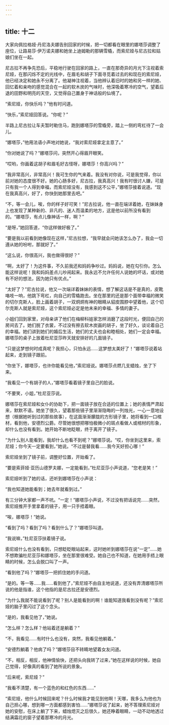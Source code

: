 ```yaml
---
---
---
```

title: 十二
---



大家向佩拉格娅·丹尼洛夫娜告别回家的时候，把一切都看在眼里的娜塔莎调整了座位，让路易莎·伊万诺夫娜和她坐上迪姆勒的那辆雪橇，而索尼娅与尼古拉和姑娘们坐在一起。

尼古拉不再争先恐后，平稳地行驶在回家的路上，一直在那奇异的月光下注视着索尼娅，在那闪烁不定的光线中，在眉毛和胡子下面寻觅着过去的和现在的索尼娅，他已经决定和她永不分离了。他凝神注视着，当他辨认着旧时的她和另一样的她、回忆着和亲吻的感觉混合在一起的软木炭的气味时，他深吸着寒冷的空气，望着后退的田野和明亮的天空，又觉得自己置身于神话般的仙境了。

“索尼娅，你快乐吗？”他有时问道。

“快乐，”索尼娅回答说。“你呢？”

半路上尼古拉让车夫暂时勒住马，跑到娜塔莎的雪橇旁，踏上一侧的弯杠待了一会儿。

“娜塔莎，”他用法语小声地对她说，“我对索尼娅拿定主意了。”

“你对她说了吗？”娜塔莎问，突然开心得眉开眼笑。

“哎哟，你画着这胡子和眉毛好古怪呀，娜塔莎！你高兴吗？”

“我非常高兴，非常高兴！我可生你的气来着。我没有对你说，可是我觉得，你以前对她的态度很不好。她的心肠多好，尼古拉，我真高兴！我有时很讨人嫌，可是只有我一个人得到幸福，而索尼娅没有，我感到这不公平，”娜塔莎接着说道。“现在我真高兴，好了，你快到她那里去吧。”

“不，等一会儿，唉，你的样子好可笑！”尼古拉说，他一直在端详着她，在妹妹身上也发现了某种新的、非凡的、迷人而温柔的地方，这是他以前所没有看到的。“娜塔莎，有点儿像神话一样，啊？”

“是呀，”她回答道，“你这样做好极了。”

“要是我以前看到她像现在这样，”尼古拉想，“我早就会问她该怎么办了，我会一切遵从她的吩咐，那就好了。”

“这么说，你很高兴，我也做得很好？”

“啊，太好了！为这件事，不久前我还和妈妈争吵过。妈妈说，她在勾引你。怎么能这样说呢！我和妈妈差点儿吵闹起来。我永远不允许任何人说她的坏话，或对她有不好的想法，因为她只有优点。”

“太好了？”尼古拉说，他又一次端详着妹妹的表情，想了解这话是不是真的，皮靴咯吱一响，他跳下弯杠，向自己的雪橇跑去。坐在那里的还是那个面带幸福的微笑的切尔克斯人，脸上画着胡子，一双炯炯有神的眼睛从貂皮围脖中望着他，这个切尔克斯人就是索尼娅，这个索尼娅必定是他未来的幸福、多情的妻子。

小姐们回到家里，对母亲讲了他们在梅柳科娃家怎样消磨了这段时光，便回自己的房间去了。她们脱了衣裳，不过没有擦去软木炭画的胡子，坐了好久，谈论着自己的幸福。她们讲到她们的婚后生活，她们的丈夫也会和睦相处，她们一定会幸福。娜塔莎的桌子上放着杜尼亚莎昨天就安排好的几面镜子。

“只是这梦想何时成真呢？我担心，只怕永远……这梦想太美好了！”娜塔莎说着站起来，走到镜子跟前。

“你坐下，娜塔莎，也许你能看见他，”索尼娅说。娜塔莎点燃几支蜡烛，坐了下来。

“我看见一个有胡子的人，”娜塔莎看着镜子里自己的脸说。

“不要笑，小姐，”杜尼亚莎说。

娜塔莎在索尼娅和女仆的协助下，把一面镜子放在合适的位置上；她的表情严肃起来，默默不语。她坐了很久，望着那些镜子里渐渐隐晦的一列烛光，一心一意地设想（根据她听到过的那些故事），在这面渐渐朦胧的方形镜子里，她将看到一口棺材，看到他，安德烈公爵。尽管她很想把哪怕极微小的斑点看做人或棺材的形象，却什么也没有看到。她开始不断地眨眼，终于离开了镜子。

“为什么别人能看到，我却什么也看不到呢？”娜塔莎说。“哎，你坐到这里来，索尼娅；你今天一定要看到，”她说。“不过是替我看……我今天好担心哪！”

索尼娅坐到了镜子前，调整好位置，开始看了。

“要是索菲娅·亚历山德罗夫娜，一定能看到，”杜尼亚莎小声说道，“您老是笑！”

索尼娅听到了她的话，还听到娜塔莎在小声说：

“我也知道她能看到；她去年就看到过。”

有三分钟大家都一声不吭。“一定！”娜塔莎小声说，不过没有把话说完……突然，索尼娅推开手里拿着的镜子，用一只手捂着眼。

“唉，娜塔莎！”她说。

“看到了吗？看到了吗？看到什么了？”娜塔莎叫道。

“我说嘛，”杜尼亚莎扶着镜子说。

索尼娅什么也没有看到，只想眨眨眼站起来，这时她听到娜塔莎在说“一定”……她不想欺骗杜尼亚莎和娜塔莎，坐在那里很难受。她自己也不知道，在她用手捂上眼睛的时候，怎么会脱口叫了一声。

“看到他了吗？”娜塔莎一把抓住她的手问道。

“是的。等一等……我……看到他了，”索尼娅不由自主地说道，还没有弄清娜塔莎所说的他是指谁，这个他指的是尼古拉还是安德烈。

“为什么我就不能说看到了呢？别人是能看到的啊！谁能知道我看到没有呢？”索尼娅的脑子里闪过了这个念头。

“是的，我看见他了，”她说。

“怎么样？怎么样？他站着还是躺着？”

“不，我看见……有时什么也没有，突然，我看见他躺着。”

“安德烈躺着？他病了吗？”娜塔莎目不转睛地望着女友问道。

“不，相反，相反，他神情愉快，还把头向我转了过来，”她在这样说的时候，她自己觉得，好像真的看到了她所说的景象。

“后来呢，索尼娅？”

“我看不清楚，有一个蓝色的和红色的东西……”

“索尼娅，他什么时候回来呢？什么时候我才能见到他啊！天哪，我多么为他也为自己担心哪，想到哪一方面都感到害怕……”娜塔莎说了起来，她不答理索尼娅对她的安慰，在床上躺了下来，蜡烛熄灭之后很久，她还睁着眼睛，一动不动地透过结满霜花的窗子望着那寒冷的月光。